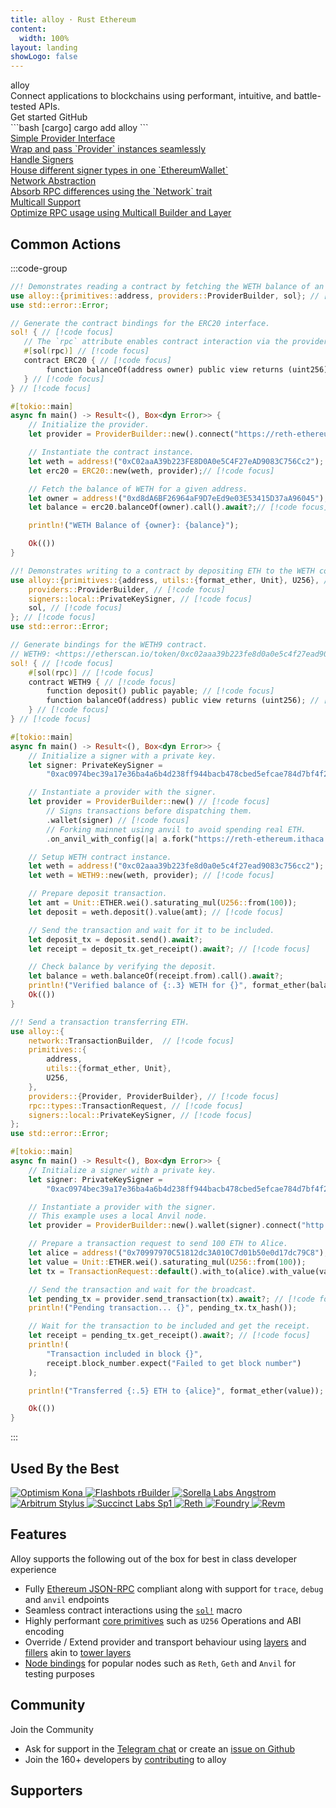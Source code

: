 ```yaml
---
title: alloy · Rust Ethereum
content:
  width: 100%
layout: landing
showLogo: false
---
```


 
<div className="max-w-[1120px] mx-auto vp-doc relative px-[24px] mb-[64px] mt-[32px] md:px-0 md:mb-[32px]">
  <div className="pt-[48px] max-sm:pt-0">
    <div className="max-sm:px-0 flex justify-between z-0 max-md:justify-center max-md:flex-col max-md:items-center max-md:space-y-6">
      <div className="space-y-8 max-w-[400px] flex flex-col items-start max-md:items-center">
        <div className="space-x-4 flex flex-row">
          <HomePage.Logo />
          <div className="font-semibold text-[72px] text-[#000000] max-sm:text-[54px] max-md:text-center dark:text-white">alloy</div>
        </div>
        <div className="font-regular text-[21px] max-sm:text-[18px] text-[#919193] max-md:text-center">Connect applications to blockchains using <span className="text-black dark:text-white">performant</span>, <span className="text-black dark:text-white">intuitive</span>, and <span className="text-black dark:text-white">battle-tested</span> APIs.</div>
        <div className="flex justify-center space-x-2">
          <HomePage.Button href="/introduction/getting-started" variant="accent">Get started</HomePage.Button>
          <HomePage.Button href="https://github.com/alloy-rs/alloy">GitHub</HomePage.Button>
        </div>
      </div>
        <div className="flex flex-col justify-between w-[440px] space-y-10 max-lg:w-[300px]">
        <div id="home-install" className="h-full">
        ```bash [cargo]
        cargo add alloy
        ```
        </div>
    </div>
  </div>
 
  <div className="flex justify-between flex-wrap mt-10">
      <div className="pr-2 w-1/4 max-lg:pb-3 max-sm:px-0 max-lg:w-1/2 max-sm:w-full z-0">
        <div className="relative w-full h-[168px] max-lg:h-[142px] overflow-hidden">
          <a href="/guides/rpc-provider-abstraction" className="hover:bg-black/2 dark:hover:bg-white/2 border-black/10 dark:border-white/10 border border-solid rounded-lg h-full px-5 py-6 absolute z-10 flex flex-col justify-between w-full vocs_Link vocs_Link_styleless">
            <div className="text-xl font-medium text-black dark:text-white">Simple Provider Interface</div>
            <div className="text-[17px] text-[#919193]">Wrap and pass `Provider` instances seamlessly</div>
          </a>
          <div className="absolute left-0 right-0 top-0 bottom-0 dark:bg-[#313136] opacity-20 z-0" />
          <div className="absolute left-0 right-0 top-0 bottom-0 backdrop-filter backdrop-blur-[2px] z-0" />
        </div>
      </div>
      <div className="pl-2 pr-2 max-sm:px-0 max-lg:pb-3 max-lg:pr-0 w-1/4 max-lg:w-1/2 max-sm:w-full z-0">
        <div className="relative w-full h-[168px] max-lg:h-[142px]">
          <a href="/guides/signers-vs-ethereum-wallet" className="hover:bg-black/2 dark:hover:bg-white/2 border-black/10 dark:border-white/10 border border-solid rounded-lg h-full px-5 py-6 absolute z-10 flex flex-col justify-between w-full vocs_Link vocs_Link_styleless">
            <div className="text-xl font-medium text-black dark:text-white">Handle Signers</div>
            <div className="text-[17px] text-[#919193]">House different signer types in one `EthereumWallet`</div>
          </a>
          <div className="absolute left-0 right-0 top-0 bottom-0 dark:bg-[#313136] opacity-20 z-0" />
          <div className="absolute left-0 right-0 top-0 bottom-0 backdrop-filter backdrop-blur-[2px] z-0" />
        </div>
      </div>
      <div className="pl-2 pr-2 max-lg:pb-3 max-sm:px-0 max-lg:pl-0 w-1/4 max-lg:w-1/2 max-sm:w-full z-0">
        <div className="relative w-full h-[168px] max-lg:h-[142px]">
          <a href="/guides/interacting-with-multiple-networks" className="hover:bg-black/2 dark:hover:bg-white/2 border-black/10 dark:border-white/10 border border-solid rounded-lg h-full px-5 py-6 absolute z-10 flex flex-col justify-between w-full vocs_Link vocs_Link_styleless">
            <div className="text-xl font-medium text-black dark:text-white">Network Abstraction</div>
            <div className="text-[17px] text-[#919193]">Absorb RPC differences using the `Network` trait</div>
          </a>
          <div className="absolute left-0 right-0 top-0 bottom-0 dark:bg-[#313136] opacity-20 z-0" />
          <div className="absolute left-0 right-0 top-0 bottom-0 backdrop-filter backdrop-blur-[2px] z-0" />
        </div>
      </div>
      <div className="pl-2 w-1/4 max-sm:px-0 max-lg:w-1/2 max-sm:w-full z-0">
        <div className="relative w-full h-[168px] max-lg:h-[142px]">
          <a href="/guides/multicall" className="hover:bg-black/2 dark:hover:bg-white/2 border-black/10 dark:border-white/10 border border-solid rounded-lg h-full px-5 py-6 absolute z-10 flex flex-col justify-between w-full vocs_Link vocs_Link_styleless">
            <div className="text-xl font-medium text-black dark:text-white">Multicall Support</div>
            <div className="text-[17px] text-[#919193]">Optimize RPC usage using Multicall Builder and Layer</div>
          </a>
          <div className="absolute left-0 right-0 top-0 bottom-0 dark:bg-[#313136] opacity-20 z-0" />
          <div className="absolute left-0 right-0 top-0 bottom-0 backdrop-filter backdrop-blur-[2px] z-0" />
        </div>
      </div>
    </div>
    </div>
</div>
<article className="vocs_Content max-w-5xl mx-auto">

# Common Actions

:::code-group

```rust showLineNumbers [read_contract.rs]
//! Demonstrates reading a contract by fetching the WETH balance of an address.
use alloy::{primitives::address, providers::ProviderBuilder, sol}; // [!code focus]
use std::error::Error;

// Generate the contract bindings for the ERC20 interface.
sol! { // [!code focus]
   // The `rpc` attribute enables contract interaction via the provider. // [!code focus]
   #[sol(rpc)] // [!code focus]
   contract ERC20 { // [!code focus]
        function balanceOf(address owner) public view returns (uint256); // [!code focus]
   } // [!code focus]
} // [!code focus]

#[tokio::main]
async fn main() -> Result<(), Box<dyn Error>> {
    // Initialize the provider.
    let provider = ProviderBuilder::new().connect("https://reth-ethereum.ithaca.xyz/rpc").await?; // [!code focus]

    // Instantiate the contract instance.
    let weth = address!("0xC02aaA39b223FE8D0A0e5C4F27eAD9083C756Cc2");
    let erc20 = ERC20::new(weth, provider);// [!code focus]

    // Fetch the balance of WETH for a given address.
    let owner = address!("0xd8dA6BF26964aF9D7eEd9e03E53415D37aA96045");
    let balance = erc20.balanceOf(owner).call().await?;// [!code focus]

    println!("WETH Balance of {owner}: {balance}");

    Ok(())
}
```

```rust showLineNumbers [write_contract.rs]
//! Demonstrates writing to a contract by depositing ETH to the WETH contract.
use alloy::{primitives::{address, utils::{format_ether, Unit}, U256}, // [!code focus]
    providers::ProviderBuilder, // [!code focus]
    signers::local::PrivateKeySigner, // [!code focus]
    sol, // [!code focus]
}; // [!code focus]
use std::error::Error;

// Generate bindings for the WETH9 contract.
// WETH9: <https://etherscan.io/token/0xc02aaa39b223fe8d0a0e5c4f27ead9083c756cc2>
sol! { // [!code focus]
    #[sol(rpc)] // [!code focus]
    contract WETH9 { // [!code focus]
        function deposit() public payable; // [!code focus]
        function balanceOf(address) public view returns (uint256); // [!code focus]
    } // [!code focus]
} // [!code focus]

#[tokio::main]
async fn main() -> Result<(), Box<dyn Error>> {
    // Initialize a signer with a private key.
    let signer: PrivateKeySigner =
        "0xac0974bec39a17e36ba4a6b4d238ff944bacb478cbed5efcae784d7bf4f2ff80".parse()?;

    // Instantiate a provider with the signer.
    let provider = ProviderBuilder::new() // [!code focus]
        // Signs transactions before dispatching them.
        .wallet(signer) // [!code focus]
        // Forking mainnet using anvil to avoid spending real ETH.
        .on_anvil_with_config(|a| a.fork("https://reth-ethereum.ithaca.xyz/rpc"));

    // Setup WETH contract instance.
    let weth = address!("0xc02aaa39b223fe8d0a0e5c4f27ead9083c756cc2");
    let weth = WETH9::new(weth, provider); // [!code focus]

    // Prepare deposit transaction.
    let amt = Unit::ETHER.wei().saturating_mul(U256::from(100));
    let deposit = weth.deposit().value(amt); // [!code focus]

    // Send the transaction and wait for it to be included.
    let deposit_tx = deposit.send().await?;
    let receipt = deposit_tx.get_receipt().await?; // [!code focus]

    // Check balance by verifying the deposit.
    let balance = weth.balanceOf(receipt.from).call().await?;
    println!("Verified balance of {:.3} WETH for {}", format_ether(balance), receipt.from);
    Ok(())
}
```

```rust showLineNumbers [send_transaction.rs]
//! Send a transaction transferring ETH.
use alloy::{
    network::TransactionBuilder,  // [!code focus]
    primitives::{
        address,
        utils::{format_ether, Unit},
        U256,
    },
    providers::{Provider, ProviderBuilder}, // [!code focus]
    rpc::types::TransactionRequest, // [!code focus]
    signers::local::PrivateKeySigner, // [!code focus]
};
use std::error::Error;

#[tokio::main]
async fn main() -> Result<(), Box<dyn Error>> {
    // Initialize a signer with a private key.
    let signer: PrivateKeySigner =
        "0xac0974bec39a17e36ba4a6b4d238ff944bacb478cbed5efcae784d7bf4f2ff80".parse()?;

    // Instantiate a provider with the signer.
    // This example uses a local Anvil node.
    let provider = ProviderBuilder::new().wallet(signer).connect("http://localhost:8545").await?; // [!code focus]

    // Prepare a transaction request to send 100 ETH to Alice.
    let alice = address!("0x70997970C51812dc3A010C7d01b50e0d17dc79C8");
    let value = Unit::ETHER.wei().saturating_mul(U256::from(100));
    let tx = TransactionRequest::default().with_to(alice).with_value(value); // [!code focus]

    // Send the transaction and wait for the broadcast.
    let pending_tx = provider.send_transaction(tx).await?; // [!code focus]
    println!("Pending transaction... {}", pending_tx.tx_hash());

    // Wait for the transaction to be included and get the receipt.
    let receipt = pending_tx.get_receipt().await?; // [!code focus]
    println!(
        "Transaction included in block {}",
        receipt.block_number.expect("Failed to get block number")
    );

    println!("Transferred {:.5} ETH to {alice}", format_ether(value));

    Ok(())
}
```

:::

# Used By the Best

<div
  className="vocs_Sponsors_row grid grid-cols-4 gap-2 max-sm:grid-cols-2"
  style={{
    "--vocs_Sponsors_height": "96px",
  }}
>
  <a
    className="vocs_Sponsors_column vocs_Sponsors_sponsor vocs_Link vocs_Link_styleless"
    href="https://github.com/op-rs/kona"
    target="_blank"
    rel="noopener noreferrer"
  >
    <img
      className="vocs_Sponsors_image "
      src="/kona.png"
      alt="Optimism Kona"
      style={{
        height: "var(--vocs_Sponsors_height)",
        width: "100%",
        objectFit: "contain",
        filter: "none !important",
      }}
    />
  </a>
  <a
    className="vocs_Sponsors_column vocs_Sponsors_sponsor vocs_Link vocs_Link_styleless"
    href="https://github.com/flashbots/rbuilder"
    target="_blank"
    rel="noopener noreferrer"
  >
    <img
      className="vocs_Sponsors_image "
      src="/flashbots.png"
      alt="Flashbots rBuilder"
      style={{
        height: "var(--vocs_Sponsors_height)",
        width: "100%",
        objectFit: "contain",
        filter: "none !important",
      }}
    />
  </a>
  <a
    className="vocs_Sponsors_column vocs_Sponsors_sponsor vocs_Link vocs_Link_styleless"
    href="https://github.com/SorellaLabs/angstrom"
    target="_blank"
    rel="noopener noreferrer"
  >
    <img
      className="vocs_Sponsors_image "
      src="/sorella.png"
      alt="Sorella Labs Angstrom"
      style={{
        height: "var(--vocs_Sponsors_height)",
        width: "100%",
        objectFit: "contain",
        filter: "none !important",
      }}
    />
  </a>
  <a
    className="vocs_Sponsors_column vocs_Sponsors_sponsor vocs_Link vocs_Link_styleless"
    href="https://arbitrum.io/stylus"
    target="_blank"
    rel="noopener noreferrer"
  >
    <img
      className="vocs_Sponsors_image "
      src="/stylus.png"
      alt="Arbitrum Stylus"
      style={{
        height: "var(--vocs_Sponsors_height)",
        width: "100%",
        objectFit: "contain",
        filter: "none !important",
      }}
    />
  </a>
  <a
    className="vocs_Sponsors_column vocs_Sponsors_sponsor vocs_Link vocs_Link_styleless"
    href="https://github.com/succinctlabs/sp1"
    target="_blank"
    rel="noopener noreferrer"
  >
    <img
      className="vocs_Sponsors_image "
      src="/succinct.png"
      alt="Succinct Labs Sp1"
      style={{
        height: "var(--vocs_Sponsors_height)",
        width: "100%",
        objectFit: "contain",
        filter: "none !important",
      }}
    />
  </a>
  <a
    className="vocs_Sponsors_column vocs_Sponsors_sponsor vocs_Link vocs_Link_styleless"
    href="https://github.com/paradigmxyz/reth"
    target="_blank"
    rel="noopener noreferrer"
  >
    <img
      className="vocs_Sponsors_image "
      src="/reth.png"
      alt="Reth"
      style={{
        height: "var(--vocs_Sponsors_height)",
        width: "100%",
        objectFit: "contain",
        filter: "none !important",
      }}
    />
  </a>
  <a
    className="vocs_Sponsors_column vocs_Sponsors_sponsor vocs_Link vocs_Link_styleless"
    href="https://github.com/foundry-rs/foundry"
    target="_blank"
    rel="noopener noreferrer"
  >
    <img
      className="vocs_Sponsors_image "
      src="/foundry.png"
      alt="Foundry"
      style={{
        height: "var(--vocs_Sponsors_height)",
        width: "100%",
        objectFit: "contain",
        filter: "none !important",
      }}
    />
  </a>
  <a
    className="vocs_Sponsors_column vocs_Sponsors_sponsor vocs_Link vocs_Link_styleless"
    href="https://github.com/bluealloy/revm"
    target="_blank"
    rel="noopener noreferrer"
  >
    <img
      className="vocs_Sponsors_image "
      src="/revm.png"
      alt="Revm"
      style={{
        height: "var(--vocs_Sponsors_height)",
        width: "100%",
        objectFit: "contain",
        filter: "none !important",
      }}
    />
  </a>
</div>

# Features

Alloy supports the following out of the box for best in class developer experience

- Fully [Ethereum JSON-RPC](https://ethereum.github.io/execution-apis/api-documentation/) compliant along with support for `trace`, `debug` and `anvil` endpoints
- Seamless contract interactions using the [`sol!`](/interacting-with-chain/the-sol!-macro) macro
- Highly performant [core primitives](https://github.com/alloy-rs/core) such as `U256` Operations and ABI encoding
- Override / Extend provider and transport behaviour using [layers](/examples/layers/README) and [fillers](/rpc-providers/understanding-fillers) akin to [tower layers](https://docs.rs/tower/latest/tower/trait.Layer.html)
- [Node bindings](https://docs.rs/alloy-node-bindings/latest/alloy_node_bindings/) for popular nodes such as `Reth`, `Geth` and `Anvil` for testing purposes

# Community

Join the Community

- Ask for support in the [Telegram chat](https://t.me/ethers_rs) or create an [issue on Github](https://github.com/alloy-rs/alloy/issues)
- Join the 160+ developers by [contributing](https://github.com/alloy-rs/alloy/blob/main/CONTRIBUTING.md) to alloy

# Supporters

<Sponsors />
 
</article>

